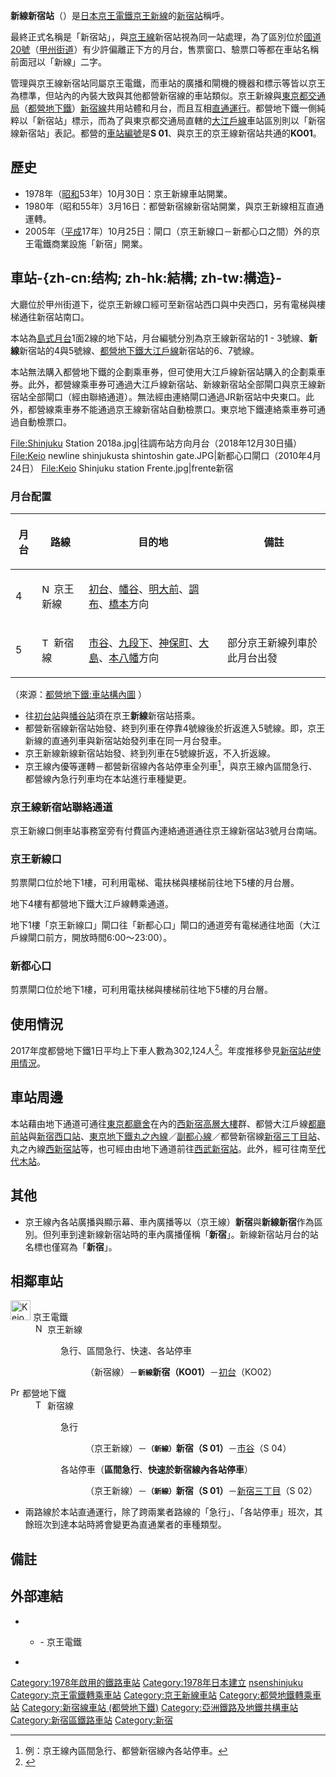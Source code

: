 {{noteTA
|G1=Railway
|1=zh-cn:新线新宿站; 新線新宿站; zh-tw:新線新宿車站;
|2=zh-hans:地铁; zh-hk:地鐵; zh-tw:地下鐵;
}}
{{日本車站資訊
|公司色 =  #dd0077
|文字色 = 
|站名 = 京王新線、都營新宿線<br />（新線）新宿站
|圖片 =  Shinsen-Shinjuku Station entrance 200506.jpg
|pxl = 
|圖片說明 = 京王新線口
|日文原名 =  （新線）新宿
|平假名 = （しんせん）しんじゅく*
|羅馬拼音 = Keio New Line Shinjuku*<ref>車內廣播為「Keio New Line Shinjuku」、{{link-ja|東京都交通局10-300形電車|東京都交通局10-300形電車|都營10-300形}}等車內顯示幕為「Shinsen-Shinjuku」。</ref>
|副站名 = 
|電報略號 = 宿（東京都交通局，車站略稱）
|所在地 = {{JPN}}[[東京都|東京都]][[新宿區|新宿區]][[西新宿|西新宿]]一丁目18
|座標 = {{coord|35|41|18|N|139|41|54|E|region:JP-13_type:railwaystation|display=inline,title}}
|車站構造 = [[地下車站|地下車站]]
|月台配置 = 1面2線
|啟用年月日 = 1978年10月31日
|廢站年月日 = 
|乘客人數 = 
|上下車人次 = 302,124**
|統計年度 = 2017年
|轉車 = {{車站編號r|KO|01|#dd0077|5}}京王線[[新宿站|新宿站]]（特急等）<br />{{車站編號r|E|27|#ce045b|4}}{{車站編號r|OH|01|#2288cc|4||#2288cc}}{{車站編號r|M|08|#f62e36|4}}<ref name="tokyosubway"/><br />新宿站<ref>僅京王電鐵列出丸之內線新宿站。</ref>、{{車站編號r|E|01|#ce045b|4}}[[新宿西口站|新宿西口站]]<ref>僅京王電鐵列入大江戶線新宿西口站。</ref>和{{車站編號r|SS|01|#0099cc|2}}[[西武新宿站|西武新宿站]]<ref>僅京王電鐵列出西武新宿線西武新宿站。</ref>
|備註 = [[共構與共站|共構與共站]]（由京王管轄）<br /> *[[站名牌|站名牌]]則標為「しんじゅく（Shinjuku）」。<br />**乘搭人次按照都營新宿線的數據。
|全寬備註 = 
|adjacent = {{Adjacent stations|system1=都營地下鐵
|line1=S|through-left1=[[京王新線|京王新線]]|right1=新宿三丁目|note-mid1={{車站編號r|S|01|#b0bf1e|4}}<br />起點|note-right1=S 02<br />0.8km
|system2=京王電鐵
|line2=京王新線|through-left2=[[新宿線_(都營地下鐵)|新宿線]]|right2=初台|note-mid2={{車站編號r|KO|01|#dd0077|5}}<br />起點|note-right2=KO02<br />1.7km}}
}}

'''新線新宿站'''（{{jpn|j=新線新宿駅|hg=しんせんしんじゅくえき|rm=Shinsen-shinjuku eki|f=y}}）是[[日本|日本]][[京王電鐵|京王電鐵]][[京王新線|京王新線]]的[[新宿站|新宿站]]稱呼。

最終正式名稱是「新宿站」，與[[京王線|京王線]]新宿站視為同一站處理，為了區別位於[[國道20號_(日本)|國道20號]]（[[甲州街道|甲州街道]]）有少許偏離正下方的月台，售票窗口、驗票口等都在車站名稱前面冠以「新線」二字。

管理與京王線新宿站同屬京王電鐵，而車站的廣播和閘機的機器和標示等皆以京王為標準，但站內的內裝大致與其他都營新宿線的車站類似。京王新線與[[東京都交通局|東京都交通局]]（[[都營地下鐵|都營地下鐵]]）[[新宿線_(都營地下鐵)|新宿線]]共用站體和月台，而且互相[[直通運行|直通運行]]。都營地下鐵一側純粹以「新宿站」標示，而為了與東京都交通局直轄的[[大江戶線|大江戶線]]車站區別則以「新宿線新宿站」表記。都營的[[車站編號|車站編號]]是'''S 01'''、與京王的京王線新宿站共通的'''KO01'''。

== 歷史 ==
* 1978年（[[昭和|昭和]]53年）10月30日：京王新線車站開業。
* 1980年（昭和55年）3月16日：都營新宿線新宿站開業，與京王新線相互直通運轉。
* 2005年（[[平成|平成]]17年）10月25日：閘口（京王新線口－新都心口之間）外的京王電鐵商業設施「{{link-ja|京王皇冠街|京王クラウン街|frente}}新宿」開業。

== 車站-{zh-cn:结构; zh-hk:結構; zh-tw:構造}- ==
大廳位於甲州街道下，從京王新線口經{{link-ja|京王Mall|京王モール}}可至新宿站西口與中央西口，另有電梯與樓梯通往新宿站南口。

本站為[[島式月台|島式月台]]1面2線的地下站，月台編號分別為京王線新宿站的1 - 3號線、'''新線'''新宿站的4與5號線、[[都營地下鐵大江戶線|都營地下鐵大江戶線]]新宿站的6、7號線。

本站無法購入都營地下鐵的企劃乘車券，但可使用大江戶線新宿站購入的企劃乘車券。此外，都營線乘車券可通過大江戶線新宿站、新線新宿站全部閘口與京王線新宿站全部閘口（經由聯絡通道）。無法經由連絡閘口通過JR新宿站中央東口。此外，都營線乘車券不能通過京王線新宿站自動檢票口。東京地下鐵連絡乘車券可通過自動檢票口。
<gallery>
File:Shinjuku Station 2018a.jpg|往調布站方向月台（2018年12月30日攝）
File:Keio newline shinjukusta shintoshin gate.JPG|新都心口閘口（2010年4月24日）
File:Keio Shinjuku station Frente.jpg|frente新宿
</gallery>
=== 月台配置 ===
{| class="wikitable"
!月台<!-- 事業者側による呼称 --->!!路線!!目的地!!備註
|-
! 4
|[[File:Number_prefix_Keio-line.svg|15px]] 京王新線
|[[初台站|初台]]、[[幡谷站|幡谷]]、[[明大前站|明大前]]、[[調布站|調布]]、[[橋本站_(神奈川縣)|橋本]]方向
|
|-
!rowspan="2"|5
|[[File:Toei_Shinjuku_line_symbol.svg|15px]] 新宿線
|[[市谷站|市谷]]、[[九段下站|九段下]]、[[神保町站|神保町]]、[[大島站_(東京都)|大島]]、[[本八幡站|本八幡]]方向
| 部分京王新線列車於此月台出發
|}
（來源：[https://www.kotsu.metro.tokyo.jp/subway/stations/shinjuku.html 都營地下鐵:車站構內圖] {{Wayback|url=https://www.kotsu.metro.tokyo.jp/subway/stations/shinjuku.html |date=20170410054803 }}）
* 往[[初台站|初台站]]與[[幡谷站|幡谷站]]須在京王'''新線'''新宿站搭乘。
* 都營新宿線新宿站始發、終到列車在停靠4號線後於折返進入5號線。即，京王新線的直通列車與新宿站始發列車在同一月台發車。
* 京王新線新線新宿站始發、終到列車在5號線折返，不入折返線。
* 京王線內優等運轉－都營新宿線內各站停車全列車<ref>例：京王線內區間急行、都營新宿線內各站停車。</ref>，與京王線內區間急行、都營線內急行列車均在本站進行車種變更。

=== 京王線新宿站聯絡通道 ===
京王新線口側車站事務室旁有付費區內連絡通道通往京王線新宿站3號月台南端。

=== 京王新線口 ===
剪票閘口位於地下1樓，可利用電梯、電扶梯與樓梯前往地下5樓的月台層。

地下4樓有都營地下鐵大江戶線轉乘通道。

地下1樓「京王新線口」閘口往「新都心口」閘口的通道旁有電梯通往地面（大江戶線閘口前方，開放時間6:00～23:00）。

=== 新都心口 ===
剪票閘口位於地下1樓，可利用電扶梯與樓梯前往地下5樓的月台層。

== 使用情況 ==
{{Vertical images list
|width=175px|boxwidth=185px
|1=Destination indication for Shinsen-Shinjuku.jpg|2=京王電鐵車輛往新線新宿方向的路線牌。配色與都營新宿線直通列車路線牌相同。
|3=For Shinjuku Toei Shinjuku Line.jpg|4=東京都交通局車輛由京王線往新線新宿方向僅以「新宿」表示（{{link-ja|東京都交通局10-300形電車|東京都交通局10-300形電車|10-300形電車}}除外）
}}
2017年度都營地下鐵1日平均上下車人數為302,124人<ref>{{Cite web |url=http://www.kotsu.metro.tokyo.jp/subway/kanren/passengers.html#c |script-title=ja:東京都交通局「各駅乗降人員一覧」 |access-date=2015-03-14 |archive-url=https://web.archive.org/web/20160304031418/http://www.kotsu.metro.tokyo.jp/subway/kanren/passengers.html#c |archive-date=2016-03-04 |dead-url=yes }}</ref>。年度推移參見[[新宿站#使用情況|新宿站#使用情況]]。

== 車站周邊 ==
{{see also|新宿站|新宿|西新宿|代代木}}

本站藉由地下通道可通往[[東京都廳舍|東京都廳舍]]在內的[[西新宿|西新宿]][[超高層建築物|高層大樓]]群、都營大江戶線[[都廳前站|都廳前站]]與[[新宿西口站|新宿西口站]]、[[東京地下鐵丸之內線|東京地下鐵丸之內線]]／[[東京地下鐵副都心線|副都心線]]／都營新宿線[[新宿三丁目站|新宿三丁目站]]、丸之內線[[西新宿站|西新宿站]]等，也可經由{{link-ja|新宿SUBNADE|新宿サブナード}}由地下通道前往[[西武新宿站|西武新宿站]]。此外，經{{link-ja|新宿Southern Terrace|新宿サザンテラス}}可往南至[[代代木站|代代木站]]。

== 其他 ==
* 京王線內各站廣播與顯示幕、車內廣播等以（京王線）'''新宿'''與'''新線新宿'''作為區別。但列車到達新線新宿站時的車內廣播僅稱「'''新宿'''」。新線新宿站月台的站名標也僅寫為「'''新宿'''」。
== 相鄰車站 ==
;  [[File:KeioRailway_logo.svg|32px]] 京王電鐵
: [[File:Number_prefix_Keio-line.svg|15px]] 京王新線
:: {{Color|lightseagreen|■}}急行、{{Color|olive|■}}區間急行、{{Color|blue|■}}快速、{{Color|gray|■}}各站停車
::: （新宿線）－'''<small>新線</small>新宿（KO01）'''－[[初台站|初台]]（KO02）
; [[File:PrefSymbol-Tokyo.svg|15px]] 都營地下鐵
: [[File:Toei_Shinjuku_line_symbol.svg|15px]] 新宿線
:: {{Color|red|■}}急行
::: （京王新線）－'''<small>（新線）</small>新宿（S 01）'''－[[市谷站|市谷]]（S 04）
:: {{Color|#6cbb5a|■}}各站停車（{{Color|olive|■}}'''區間急行'''、{{Color|blue|■}}'''快速於新宿線內各站停車'''）
::: （京王新線）－'''<small>（新線）</small>新宿（S 01）'''－[[新宿三丁目站|新宿三丁目]]（S 02）
* 兩路線於本站直通運行，除了跨兩業者路線的「急行」、「各站停車」班次，其餘班次到達本站時將會變更為直通業者的車種類型。

== 備註 ==
{{reflist}}

== 外部連結 ==
* {{外部連結/京王電鐵車站|ko01|shinjuku|新宿}}
** {{PDFlink|[https://www.keio.co.jp/train/station/station_map/pdf/ksb01_shinjuku.pdf 新宿站]}} - 京王電鐵
* {{外部連結/都營地鐵車站|shinjuku|新宿}}

{{京王線}}
{{新宿線 (都營地下鐵)}}
{{DEFAULTSORT:Keio New Line Shinjuku}}
{{Portal bar|日本|日本鐵路|東京|鐵路}}
[[Category:1978年啟用的鐵路車站|Category:1978年啟用的鐵路車站]]
[[Category:1978年日本建立|Category:1978年日本建立]]
[[Category:日本鐵路車站_Shi|nsenshinjuku]]
[[Category:京王電鐵轉乘車站|Category:京王電鐵轉乘車站]]
[[Category:京王新線車站|Category:京王新線車站]]
[[Category:都營地鐵轉乘車站|Category:都營地鐵轉乘車站]]
[[Category:新宿線車站_(都營地下鐵)|Category:新宿線車站 (都營地下鐵)]]
[[Category:亞洲鐵路及地鐵共構車站|Category:亞洲鐵路及地鐵共構車站]]
[[Category:新宿區鐵路車站|Category:新宿區鐵路車站]]
[[Category:新宿|Category:新宿]]